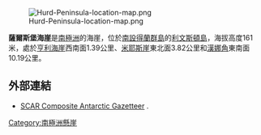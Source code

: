[[Image:Hurd-Peninsula-location-map.png|thumb]]

{{coord|62|41|10.9|S|60|25|35.6|W|display=title}}

'''薩爾斯堡海崖'''是[[南極洲|南極洲]]的海崖，位於[[南設得蘭群島|南設得蘭群島]]的[[利文斯頓島|利文斯頓島]]，海拔高度161米，處於[[亨利海崖|亨利海崖]]西南面1.39公里、[[米耶斯崖|米耶斯崖]]東北面3.82公里和[[漢娜角|漢娜角]]東南面10.19公里。
==外部連結==
* [http://data.aad.gov.au/aadc/gaz/scar/ SCAR Composite Antarctic Gazetteer] {{WebCite|url=https://www.webcitation.org/5ug2CfC7m?url=http://data.aad.gov.au/aadc/gaz/scar/ |date=20101202140255 |dateformat=iso }}.

[[Category:南極洲懸崖|Category:南極洲懸崖]]


{{Antarctica-geo-stub}}